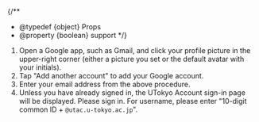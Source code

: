 
{/**
  * @typedef {object} Props
  * @property {boolean} support
  */}

1. Open a Google app, such as Gmail, and click your profile picture in the upper-right corner (either a picture you set or the default avatar with your initials).
2. Tap "Add another account" to add your Google account.
3. Enter your email address from the above procedure.
4. Unless you have already signed in, the UTokyo Account sign-in page will be displayed. Please sign in. For username, please enter "10-digit common ID + `@utac.u-tokyo.ac.jp`".

<Support lang="en" show={props.support} />

